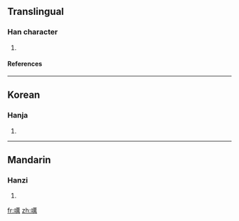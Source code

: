==Translingual==
===Han character===
{{Han char|rn=30|rad=口|as=13|sn=16|four=|canj=口廿田月 (RTWB)}}
# {{defn|Han|sort=口13}}
====References====
{{Han ref|kx=0209.400|dkj=04374|dj=0432.230|hdz=10688.060|uh=5667|ud=22119}}
----
==Korean==
===Hanja===
{{ko-hanja|hangeul=홰|rv=hwae|mr=hwae}}
# {{defn|Korean}}
----
==Mandarin==
===Hanzi===
{{cmn-hanzi|pin=[[āi]] (ai1), [[ǎi]] (ai3), [[huì]] (hui4)|wg=ai<sup>1</sup>, ai<sup>3</sup>, hui<sup>4</sup>}}
# {{defn|Mandarin}}

[[fr:噧]]
[[zh:噧]]